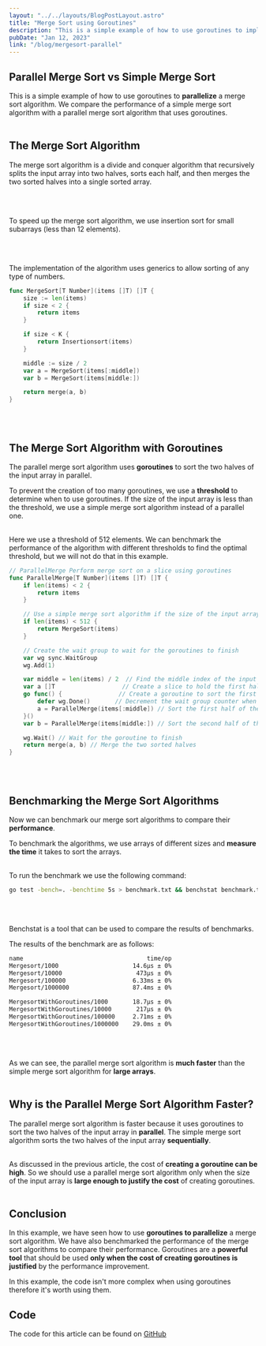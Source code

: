 ```yaml
---
layout: "../../layouts/BlogPostLayout.astro"
title: "Merge Sort using Goroutines"
description: "This is a simple example of how to use goroutines to implement a merge sort algorithm."
pubDate: "Jan 12, 2023"
link: "/blog/mergesort-parallel"
---
```


## Parallel Merge Sort vs Simple Merge Sort

This is a simple example of how to use goroutines to **parallelize** a merge sort algorithm.
We compare the performance of a simple merge sort algorithm with a parallel merge sort algorithm that uses goroutines.
  <br></br>

## The Merge Sort Algorithm

The merge sort algorithm is a divide and conquer algorithm that recursively splits the input array into two halves, 
sorts each half, and then merges the two sorted halves into a single sorted array.

  <br></br>


To speed up the merge sort algorithm, we use insertion sort for small subarrays (less than 12 elements). 

  <br></br>


The implementation of the algorithm uses generics to allow sorting of any type of numbers.

```go
func MergeSort[T Number](items []T) []T {
	size := len(items)
	if size < 2 {
		return items
	}

	if size < K {
		return Insertionsort(items)
	}

	middle := size / 2
	var a = MergeSort(items[:middle])
	var b = MergeSort(items[middle:])

	return merge(a, b)
}
```
  <br></br>


## The Merge Sort Algorithm with Goroutines

The parallel merge sort algorithm uses **goroutines** to sort the two halves of the input array in parallel.

To prevent the creation of too many goroutines, we use a **threshold** to determine when to use goroutines. 
If the size of the input array is less than the threshold, 
we use a simple merge sort algorithm instead of a parallel one.
  <br></br>

Here we use a threshold of 512 elements. We can benchmark the performance of the algorithm with
different thresholds to find the optimal threshold, but we will not do that in this example.

```go
// ParallelMerge Perform merge sort on a slice using goroutines
func ParallelMerge[T Number](items []T) []T {
	if len(items) < 2 {
		return items
	}

	// Use a simple merge sort algorithm if the size of the input array is less than the threshold
	if len(items) < 512 {
		return MergeSort(items)
	}

	// Create the wait group to wait for the goroutines to finish
	var wg sync.WaitGroup
	wg.Add(1)

	var middle = len(items) / 2  // Find the middle index of the input array
	var a []T                   // Create a slice to hold the first half of the input array
	go func() {                // Create a goroutine to sort the first half of the input array
		defer wg.Done()       // Decrement the wait group counter when the goroutine finishes
		a = ParallelMerge(items[:middle]) // Sort the first half of the input array
	}()
	var b = ParallelMerge(items[middle:]) // Sort the second half of the input array

	wg.Wait() // Wait for the goroutine to finish
	return merge(a, b) // Merge the two sorted halves
}
```
  <br></br>


## Benchmarking the Merge Sort Algorithms

Now we can benchmark our merge sort algorithms to compare their **performance**.

To benchmark the algorithms, we use arrays of different sizes and **measure the time** it takes to sort the arrays.
  <br></br>

To run the benchmark we use the following command:
```bash
go test -bench=. -benchtime 5s > benchmark.txt && benchstat benchmark.txt   
```
  <br></br>

Benchstat is a tool that can be used to compare the results of benchmarks.

The results of the benchmark are as follows:

```bash
name                                   time/op
Mergesort/1000                     14.6µs ± 0%
Mergesort/10000                     473µs ± 0%
Mergesort/100000                   6.33ms ± 0%
Mergesort/1000000                  87.4ms ± 0%

MergesortWithGoroutines/1000       18.7µs ± 0%
MergesortWithGoroutines/10000       217µs ± 0%
MergesortWithGoroutines/100000     2.71ms ± 0%
MergesortWithGoroutines/1000000    29.0ms ± 0%
```
  <br></br>


As we can see, the parallel merge sort algorithm is **much faster** than the simple merge sort algorithm for **large arrays**.
  <br></br>

## Why is the Parallel Merge Sort Algorithm Faster? 

The parallel merge sort algorithm is faster because it uses goroutines to sort the two halves of the input array in **parallel**. 
The simple merge sort algorithm sorts the two halves of the input array **sequentially**.
  <br></br>

As discussed in the previous article, the cost of **creating a goroutine can be high**. 
So we should use a parallel merge sort algorithm only when the size of the input array is **large enough to justify the cost** of creating goroutines. 
  <br></br>

## Conclusion

In this example, we have seen how to use **goroutines to parallelize** a merge sort algorithm. We have also benchmarked the performance of the merge sort algorithms to compare their performance. 
Goroutines are a **powerful tool** that should be used **only when the cost of creating goroutines is justified** by the performance improvement. 

In this example, the code isn't more complex when using goroutines therefore it's worth using them.

## Code

The code for this article can be found on <a href="https://github.com/CorentinGS/go-teaching/tree/main/goroutines_merge_sort" class="font-bold underline text-accent"> GitHub </a>